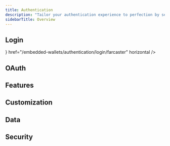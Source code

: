 ```yaml
---
title: Authentication
description: "Tailor your authentication experience to perfection by selecting from a diverse array of passwordless login options, ensuring an ideal fit for your audience. All users are provisioned with a non-custodial wallet on signup, **enabling one-click web3 onboarding experiences**."
sidebarTitle: Overview
---
```



## Login

<CardGroup cols={3}>
  <Card
    title="Email OTP"
    icon="envelope"
    href="/embedded-wallets/authentication/login/email-otp"
    horizontal
  />
  <Card
    title="SMS"
    icon="comment-dots"
    href="/embedded-wallets/authentication/login/sms"
    horizontal
  />
  <Card
    title="Farcaster"
    icon={<IconFarcaster />}
    href="/embedded-wallets/authentication/login/farcaster"
    horizontal
  />
</CardGroup>

## OAuth

<CardGroup cols={3}>
  <Card
    title="Getting Started With OAuth"
    icon="users"
    href="/embedded-wallets/authentication/login/oauth/oauth-implementation"
    horizontal
  />
  <Card
    title="Google"
    icon="google"
    href="/embedded-wallets/authentication/login/oauth/social-providers/google"
    horizontal
  />
  <Card
    title="Facebook"
    icon="facebook"
    href="/embedded-wallets/authentication/login/oauth/social-providers/facebook"
    horizontal
  />
  <Card
    title="Twitter"
    icon="twitter"
    href="/embedded-wallets/authentication/login/oauth/social-providers/twitter"
    horizontal
  />
  <Card
    title="Apple"
    icon="apple"
    href="/embedded-wallets/authentication/login/oauth/social-providers/apple"
    horizontal
  />
  <Card
    title="Discord"
    icon="discord"
    href="/embedded-wallets/authentication/login/oauth/social-providers/discord"
    horizontal
  />
  <Card
    title="GitHub"
    icon="github"
    href="/embedded-wallets/authentication/login/oauth/social-providers/github"
    horizontal
  />
  <Card
    title="LinkedIn"
    icon="linkedin"
    href="/embedded-wallets/authentication/login/oauth/social-providers/linkedin"
    horizontal
  />
  <Card
    title="Bitbucket"
    icon="bitbucket"
    href="/embedded-wallets/authentication/login/oauth/social-providers/bitbucket"
    horizontal
  />
  <Card
    title="Twitch"
    icon="twitch"
    href="/embedded-wallets/authentication/login/oauth/social-providers/twitch"
    horizontal
  />
  <Card
    title="Microsoft"
    icon="microsoft"
    href="/embedded-wallets/authentication/login/oauth/social-providers/microsoft"
    horizontal
  />
  <Card
    title="GitLab"
    icon="gitlab"
    href="/embedded-wallets/authentication/login/oauth/social-providers/gitlab"
    horizontal
  />
  <Card
    title="Telegram"
    icon="telegram"
    href="/embedded-wallets/authentication/login/oauth/social-providers/telegram"
    horizontal
  />
</CardGroup>

## Features

<CardGroup cols={3}>
  <Card
    title="MFA"
    icon="shield-halved"
    href="/embedded-wallets/authentication/features/mfa"
    horizontal
  />
  <Card
    title="Account Recovery"
    icon="key"
    href="/embedded-wallets/authentication/features/account-recovery"
    horizontal
  />
  <Card
    title="Decentralized ID"
    icon="id-card"
    href="/embedded-wallets/authentication/features/decentralized-id"
    horizontal
  />
</CardGroup>

## Customization

<CardGroup cols={3}>
  <Card
    title="Login UI"
    icon="palette"
    href="/embedded-wallets/authentication/customization/login-ui"
    horizontal
  />
  <Card
    title="Localization"
    icon="language"
    href="/embedded-wallets/authentication/customization/localization"
    horizontal
  />
  <Card
    title="Custom Email Provider"
    icon="envelope"
    href="/embedded-wallets/authentication/customization/custom-smtp"
    horizontal
  />
  <Card
    title="Custom Email Template"
    icon="file-code"
    href="/embedded-wallets/authentication/customization/custom-email-template"
    horizontal
  />
  <Card
    title="Custom Twilio Configuration"
    icon="phone"
    href="/embedded-wallets/authentication/customization/custom-twilio-configuration"
    horizontal
  />
</CardGroup>

## Data

<CardGroup cols={3}>
  <Card
    title="Data Export"
    icon="file-export"
    href="/embedded-wallets/authentication/data/data-export"
    horizontal
  />
  <Card
    title="Email Logs"
    icon="envelope"
    href="/embedded-wallets/authentication/data/email-logs"
    horizontal
  />
  <Card
    title="GDPR Deletion Request"
    icon="user-slash"
    href="/embedded-wallets/authentication/data/deletion-request"
    horizontal
  />
</CardGroup>

## Security

<CardGroup cols={3}>
  <Card
    title="Access Control"
    icon="lock"
    href="/embedded-wallets/authentication/security/access-control"
    horizontal
  />
  <Card
    title="Domain Allowlist"
    icon="globe"
    href="/embedded-wallets/authentication/security/allowlists/domain-allowlist"
    horizontal
  />
  <Card
    title="Redirect Allowlist"
    icon="arrow-right"
    href="/embedded-wallets/authentication/security/allowlists/redirect-allowlist"
    horizontal
  />
  <Card
    title="Mobile Access Allow Listing"
    icon="mobile"
    href="/embedded-wallets/authentication/security/allowlists/mobile-allowlist"
    horizontal
  />
  <Card
    title="Device Registration"
    icon="laptop"
    href="/embedded-wallets/authentication/security/device-registration"
    horizontal
  />
  <Card
    title="Custom Session Management"
    icon="clock"
    href="/embedded-wallets/authentication/security/session-management"
    horizontal
  />
</CardGroup>
